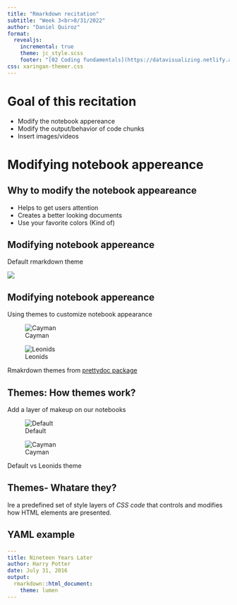 ```yaml
---
title: "Rmarkdown recitation"
subtitle: "Week 3<br>8/31/2022"
author: "Daniel Quiroz"
format: 
  revealjs:
    incremental: true
    theme: jc_style.scss
    footer: "[02 Coding fundamentals](https://datavisualizing.netlify.app/module2.html), © Jessica Cooperstone, 2022"
css: xaringan-themer.css
---
```


# Goal of this recitation

- Modify the notebook appereance
- Modify the output/behavior of code chunks
- Insert images/videos

# Modifying notebook appereance

## Why to modify the notebook appeareance

- Helps to get users attention
- Creates a better looking documents
- Use your favorite colors (Kind of)


## Modifying notebook appereance

Default rmarkdown theme

![](./img/default_rmd.png){fig-align="center"}


## Modifying notebook appereance

Using themes to customize notebook appearance


::: {#fig-themes layout-ncol=2}

![Cayman](./img/cayman.png)

![Leonids](./img/leonids.png)

Rmakrdown themes from [prettydoc package](https://prettydoc.statr.me/themes.html)

:::


## Themes: How themes work?

Add a layer of makeup on our notebooks



::: {#fig-themes layout-ncol=2}

![Default](./img/default_rmd.png)

![Cayman](./img/cayman.png)

Default vs Leonids theme

:::



## Themes- Whatare they?

Ire a predefined set of style layers of *CSS code* that controls and modifies
how HTML elements are presented. 



## YAML example

```yaml
---
title: Nineteen Years Later
author: Harry Potter
date: July 31, 2016
output:
  rmarkdown::html_document:
    theme: lumen
---
```

